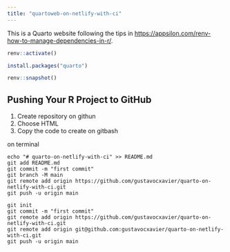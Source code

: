 ---
title: "quartoweb-on-netlify-with-ci"
---

This is a Quarto website following the tips in <https://appsilon.com/renv-how-to-manage-dependencies-in-r/>.


```{r}
renv::activate()
```


```{r}
install.packages("quarto")
```

```{r}
renv::snapshot()
```


## Pushing Your R Project to GitHub

1. Create repository on githun
2. Choose HTML
3. Copy the code to create on gitbash


on terminal

```
echo "# quarto-on-netlify-with-ci" >> README.md
git add README.md
git commit -m "first commit"
git branch -M main
git remote add origin https://github.com/gustavocxavier/quarto-on-netlify-with-ci.git
git push -u origin main
```



```
git init
git commit -m "first commit"
git remote add origin https://github.com/gustavocxavier/quarto-on-netlify-with-ci.git
git remote add origin git@github.com:gustavocxavier/quarto-on-netlify-with-ci.git
git push -u origin main
```

